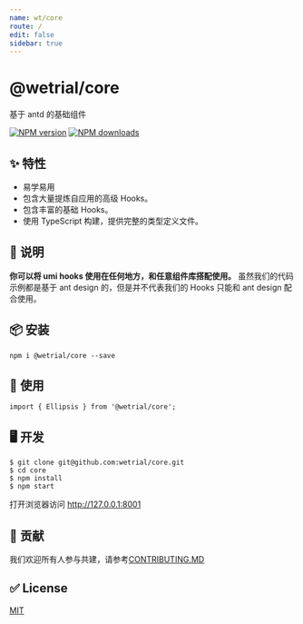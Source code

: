 ```yaml
---
name: wt/core
route: /
edit: false
sidebar: true
---
```


# @wetrial/core

基于 antd 的基础组件

[![NPM version][image-1]][1] [![NPM downloads][image-2]][2]

## ✨ 特性

- 易学易用
- 包含大量提炼自应用的高级 Hooks。
- 包含丰富的基础 Hooks。
- 使用 TypeScript 构建，提供完整的类型定义文件。

## 📣 说明

**你可以将 umi hooks 使用在任何地方，和任意组件库搭配使用。**
虽然我们的代码示例都是基于 ant design 的，但是并不代表我们的 Hooks 只能和 ant design 配合使用。

## 📦 安装

```
npm i @wetrial/core --save
```

## 🔨 使用

```
import { Ellipsis } from '@wetrial/core';
```

## 🖥 开发

```
$ git clone git@github.com:wetrial/core.git
$ cd core
$ npm install
$ npm start
```

打开浏览器访问 http://127.0.0.1:8001

## 🤝 贡献

我们欢迎所有人参与共建，请参考[CONTRIBUTING.MD](https://github.com/wetrial/core/blob/master/CONTRIBUTING.MD)

## ✅ License

[MIT](https://github.com/wetrial/core/blob/master/LICENSE)

[1]: https://www.npmjs.com/package/wetrial/core
[2]: https://npmjs.org/package/wetrial/core
[image-1]: https://img.shields.io/npm/v/wetrial/core.svg?style=flat
[image-2]: https://img.shields.io/npm/dm/wetrial/core.svg?style=flat
